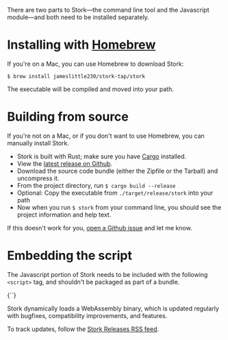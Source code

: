 
There are two parts to Stork—the command line tool and the Javascript module—and both need to be installed separately.

# Installing with [Homebrew](https://brew.sh)

If you're on a Mac, you can use Homebrew to download Stork:

```
$ brew install jameslittle230/stork-tap/stork
```

The executable will be compiled and moved into your path.

# Building from source

If you're not on a Mac, or if you don't want to use Homebrew, you can manually install Stork.

* Stork is built with Rust; make sure you have [Cargo](https://github.com/rust-lang/cargo/) installed.
* View the [latest release on Github](https://github.com/jameslittle230/stork/releases).
* Download the source code bundle (either the Zipfile or the Tarball) and uncompress it.
* From the project directory, run `$ cargo build --release`
* Optional: Copy the executable from `./target/release/stork` into your path
* Now when you run `$ stork` from your command line, you should see the project information and help text.

If this doesn't work for you, [open a Github issue](https://github.com/jameslittle230/stork/issues/new) and let me know.

# Embedding the script

The Javascript portion of Stork needs to be included with the following `<script>` tag, and shouldn't be packaged as part of a bundle.

<Codeblock lang="html">
  {`<script src="https://files.stork-search.net/stork.js"></script>`}
</Codeblock>

Stork dynamically loads a WebAssembly binary, which is updated regularly with bugfixes, compatibility improvements, and features.

To track updates, follow the [Stork Releases RSS feed](https://github.com/jameslittle230/stork/releases.atom). 